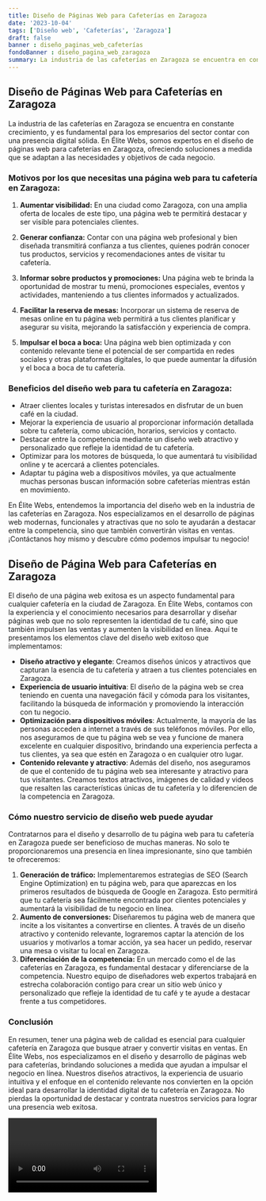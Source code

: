 ```yaml
---
title: Diseño de Páginas Web para Cafeterías en Zaragoza
date: '2023-10-04'
tags: ['Diseño web', 'Cafeterías', 'Zaragoza']
draft: false
banner : diseño_paginas_web_cafeterías
fondoBanner : diseño_pagina_web_zaragoza
summary: La industria de las cafeterías en Zaragoza se encuentra en constante crecimiento, y es fundamental para los empresarios del sector contar con una presencia digital sólida. En Élite Webs, somos expertos en el diseño de páginas web para cafeterías en Zaragoza, ofreciendo soluciones a medida que se adaptan a las necesidades y objetivos de cada negocio.
---
```


## Diseño de Páginas Web para Cafeterías en Zaragoza

La industria de las cafeterías en Zaragoza se encuentra en constante crecimiento, y es fundamental para los empresarios del sector contar con una presencia digital sólida. En Élite Webs, somos expertos en el diseño de páginas web para cafeterías en Zaragoza, ofreciendo soluciones a medida que se adaptan a las necesidades y objetivos de cada negocio.

### Motivos por los que necesitas una página web para tu cafetería en Zaragoza:

1. **Aumentar visibilidad:** En una ciudad como Zaragoza, con una amplia oferta de locales de este tipo, una página web te permitirá destacar y ser visible para potenciales clientes.

2. **Generar confianza:** Contar con una página web profesional y bien diseñada transmitirá confianza a tus clientes, quienes podrán conocer tus productos, servicios y recomendaciones antes de visitar tu cafetería.

3. **Informar sobre productos y promociones:** Una página web te brinda la oportunidad de mostrar tu menú, promociones especiales, eventos y actividades, manteniendo a tus clientes informados y actualizados.

4. **Facilitar la reserva de mesas:** Incorporar un sistema de reserva de mesas online en tu página web permitirá a tus clientes planificar y asegurar su visita, mejorando la satisfacción y experiencia de compra.

5. **Impulsar el boca a boca:** Una página web bien optimizada y con contenido relevante tiene el potencial de ser compartida en redes sociales y otras plataformas digitales, lo que puede aumentar la difusión y el boca a boca de tu cafetería.

### Beneficios del diseño web para tu cafetería en Zaragoza:

- Atraer clientes locales y turistas interesados en disfrutar de un buen café en la ciudad.
- Mejorar la experiencia de usuario al proporcionar información detallada sobre tu cafetería, como ubicación, horarios, servicios y contacto.
- Destacar entre la competencia mediante un diseño web atractivo y personalizado que refleje la identidad de tu cafetería.
- Optimizar para los motores de búsqueda, lo que aumentará tu visibilidad online y te acercará a clientes potenciales.
- Adaptar tu página web a dispositivos móviles, ya que actualmente muchas personas buscan información sobre cafeterías mientras están en movimiento.

En Élite Webs, entendemos la importancia del diseño web en la industria de las cafeterías en Zaragoza. Nos especializamos en el desarrollo de páginas web modernas, funcionales y atractivas que no solo te ayudarán a destacar entre la competencia, sino que también convertirán visitas en ventas. ¡Contáctanos hoy mismo y descubre cómo podemos impulsar tu negocio!

<GifSeo />

<Cta />

## Diseño de Página Web para Cafeterías en Zaragoza

El diseño de una página web exitosa es un aspecto fundamental para cualquier cafetería en la ciudad de Zaragoza. En Élite Webs, contamos con la experiencia y el conocimiento necesarios para desarrollar y diseñar páginas web que no solo representen la identidad de tu café, sino que también impulsen las ventas y aumenten la visibilidad en línea. Aquí te presentamos los elementos clave del diseño web exitoso que implementamos:

- **Diseño atractivo y elegante**: Creamos diseños únicos y atractivos que capturan la esencia de tu cafetería y atraen a tus clientes potenciales en Zaragoza. 
- **Experiencia de usuario intuitiva**: El diseño de la página web se crea teniendo en cuenta una navegación fácil y cómoda para los visitantes, facilitando la búsqueda de información y promoviendo la interacción con tu negocio.
- **Optimización para dispositivos móviles**: Actualmente, la mayoría de las personas acceden a internet a través de sus teléfonos móviles. Por ello, nos aseguramos de que tu página web se vea y funcione de manera excelente en cualquier dispositivo, brindando una experiencia perfecta a tus clientes, ya sea que estén en Zaragoza o en cualquier otro lugar.
- **Contenido relevante y atractivo**: Además del diseño, nos aseguramos de que el contenido de tu página web sea interesante y atractivo para tus visitantes. Creamos textos atractivos, imágenes de calidad y videos que resalten las características únicas de tu cafetería y lo diferencien de la competencia en Zaragoza.

### Cómo nuestro servicio de diseño web puede ayudar

Contratarnos para el diseño y desarrollo de tu página web para tu cafetería en Zaragoza puede ser beneficioso de muchas maneras. No solo te proporcionaremos una presencia en línea impresionante, sino que también te ofreceremos:

1. **Generación de tráfico:** Implementaremos estrategias de SEO (Search Engine Optimization) en tu página web, para que aparezcas en los primeros resultados de búsqueda de Google en Zaragoza. Esto permitirá que tu cafetería sea fácilmente encontrada por clientes potenciales y aumentará la visibilidad de tu negocio en línea.
2. **Aumento de conversiones:** Diseñaremos tu página web de manera que incite a los visitantes a convertirse en clientes. A través de un diseño atractivo y contenido relevante, lograremos captar la atención de los usuarios y motivarlos a tomar acción, ya sea hacer un pedido, reservar una mesa o visitar tu local en Zaragoza.
3. **Diferenciación de la competencia:** En un mercado como el de las cafeterías en Zaragoza, es fundamental destacar y diferenciarse de la competencia. Nuestro equipo de diseñadores web expertos trabajará en estrecha colaboración contigo para crear un sitio web único y personalizado que refleje la identidad de tu café y te ayude a destacar frente a tus competidores.

### Conclusión

En resumen, tener una página web de calidad es esencial para cualquier cafetería en Zaragoza que busque atraer y convertir visitas en ventas. En Élite Webs, nos especializamos en el diseño y desarrollo de páginas web para cafeterías, brindando soluciones a medida que ayudan a impulsar el negocio en línea. Nuestros diseños atractivos, la experiencia de usuario intuitiva y el enfoque en el contenido relevante nos convierten en la opción ideal para desarrollar la identidad digital de tu cafetería en Zaragoza. No pierdas la oportunidad de destacar y contrata nuestros servicios para lograr una presencia web exitosa.

<Video />

<CtaBot job='Cafeterías' city='Zaragoza'/>

<Gmaps query='Zaragoza+españa+maps' />